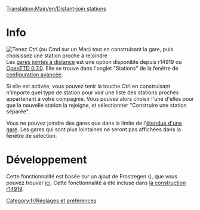 [[Translation:Main/en/Distant-join stations]]
[[Category:fr/Réglages et préférences]]
=Info=
[[File:en/Distant-join.png|thumb|Tenez Ctrl (ou Cmd sur un Mac) tout en construisant la gare, puis choisissez une station proche à rejoindre]]
Les [[Main/fr/Gares jointes à distance|gares jointes à distance]] est une option disponible depuis r14919 ou [[Main/fr/OpenTTD 0.7.0|OpenTTD 0.7.0]].
Elle se trouve dans l'onglet "Stations" de la fenêtre de [[Main/fr/Options avancées|configuration avancée]].

Si elle est activée, vous pouvez tenir la touche Ctrl en construisant n'importe quel type de station pour voir une liste des stations proches appartenant à votre compagnie. Vous pouvez alors choisir l'une d'elles pour que la nouvelle station la rejoigne, et sélectionner "Construire une station séparée".

Vous ne pouvez joindre des gares que dans la limite de l'[[Main/fr/Changer l'étendue d'une gare|étendue d'une gare]]. Les gares qui sont plus lointaines ne seront pas affichées dans la fenêtre de sélection.

=Développement=
Cette fonctionnalité est basée sur un ajout de Frostregen ({{en/Flyspray|2291}}), que vous pouvez trouver [http://www.tt-forums.net/viewtopic.php?f=33&t=30960 ici]. Cette fonctionnalité a été incluse dans [http://hg.openttd.org/openttd/trunk.hg/rev/a469f573bfaa la construction r14919].